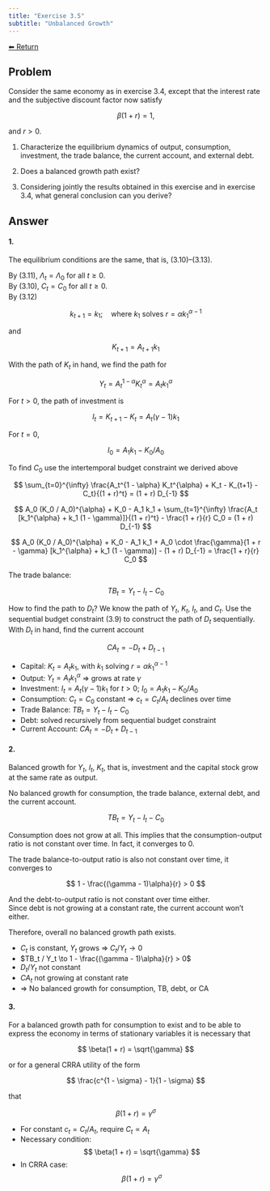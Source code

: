 ```yaml
---
title: "Exercise 3.5"
subtitle: "Unbalanced Growth"
---
```

<a class="return-button" href="index.qmd">⬅ Return</a>

## Problem

Consider the same economy as in exercise 3.4, except that the interest rate and the subjective discount factor now satisfy

$$
\beta(1 + r) = 1,
$$

and $r > 0$.

1. Characterize the equilibrium dynamics of output, consumption, investment, the trade balance, the current account, and external debt.

2. Does a balanced growth path exist?

3. Considering jointly the results obtained in this exercise and in exercise 3.4, what general conclusion can you derive?


## Answer

#### 1.

The equilibrium conditions are the same, that is, (3.10)–(3.13).

By (3.11), $\Lambda_t = \Lambda_0$ for all $t \geq 0$.  
By (3.10), $C_t = C_0$ for all $t \geq 0$.  
By (3.12)

$$
k_{t+1} = k_1; \quad \text{where } k_1 \text{ solves } r = \alpha k_1^{\alpha - 1}
$$

and

$$
K_{t+1} = A_{t+1} k_1
$$

With the path of $K_t$ in hand, we find the path for

$$
Y_t = A_t^{1 - \alpha} K_t^{\alpha} = A_t k_1^{\alpha}
$$

For $t > 0$, the path of investment is

$$
I_t = K_{t+1} - K_t = A_t (\gamma - 1) k_1
$$

For $t = 0$,

$$
I_0 = A_1 k_1 - K_0 / A_0
$$

To find $C_0$ use the intertemporal budget constraint we derived above

$$
\sum_{t=0}^{\infty} \frac{A_t^{1 - \alpha} K_t^{\alpha} + K_t - K_{t+1} - C_t}{(1 + r)^t} = (1 + r) D_{-1}
$$

$$
A_0 (K_0 / A_0)^{\alpha} + K_0 - A_1 k_1 +
\sum_{t=1}^{\infty} \frac{A_t [k_1^{\alpha} + k_1 (1 - \gamma)]}{(1 + r)^t}
- \frac{1 + r}{r} C_0 = (1 + r) D_{-1}
$$

$$
A_0 (K_0 / A_0)^{\alpha} + K_0 - A_1 k_1 +
A_0 \cdot \frac{\gamma}{1 + r - \gamma} [k_1^{\alpha} + k_1 (1 - \gamma)] - (1 + r) D_{-1}
= \frac{1 + r}{r} C_0
$$

The trade balance:

$$
TB_t = Y_t - I_t - C_0
$$

How to find the path to $D_t$? We know the path of $Y_t$, $K_t$, $I_t$, and $C_t$. Use the sequential budget constraint (3.9) to construct the path of $D_t$ sequentially. With $D_t$ in hand, find the current account

$$
CA_t = -D_t + D_{t-1}
$$

::: {.callout-important title="Final Answer Summary – Equilibrium Dynamics under Unbalanced Growth"}
- Capital: $K_t = A_t k_1$, with $k_1$ solving $r = \alpha k_1^{\alpha - 1}$
- Output: $Y_t = A_t k_1^{\alpha}$ ⇒ grows at rate $\gamma$
- Investment: $I_t = A_t (\gamma - 1) k_1$ for $t > 0$; $I_0 = A_1 k_1 - K_0 / A_0$
- Consumption: $C_t = C_0$ constant ⇒ $c_t = C_t / A_t$ declines over time
- Trade Balance: $TB_t = Y_t - I_t - C_0$
- Debt: solved recursively from sequential budget constraint
- Current Account: $CA_t = -D_t + D_{t-1}$
:::

#### 2.

Balanced growth for $Y_t$, $I_t$, $K_t$, that is, investment and the capital stock grow at the same rate as output.

No balanced growth for consumption, the trade balance, external debt, and the current account.

$$
TB_t = Y_t - I_t - C_0
$$

Consumption does not grow at all. This implies that the consumption-output ratio is not constant over time. In fact, it converges to 0.

The trade balance-to-output ratio is also not constant over time, it converges to

$$
1 - \frac{(\gamma - 1)\alpha}{r} > 0
$$

And the debt-to-output ratio is not constant over time either.  
Since debt is not growing at a constant rate, the current account won’t either.

Therefore, overall no balanced growth path exists.

::: {.callout-important title="Final Answer Summary – No Balanced Growth Path"}
- $C_t$ is constant, $Y_t$ grows ⇒ $C_t / Y_t \to 0$
- $TB_t / Y_t \to 1 - \frac{(\gamma - 1)\alpha}{r} > 0$
- $D_t / Y_t$ not constant
- $CA_t$ not growing at constant rate
- ⇒ No balanced growth for consumption, TB, debt, or CA
:::

#### 3.

For a balanced growth path for consumption to exist and to be able to express the economy in terms of stationary variables it is necessary that

$$
\beta(1 + r) = \sqrt{\gamma}
$$

or for a general CRRA utility of the form

$$
\frac{c^{1 - \sigma} - 1}{1 - \sigma}
$$

that

$$
\beta(1 + r) = \gamma^{\sigma}
$$

::: {.callout-important title="Final Answer Summary – Condition for Balanced Growth of Consumption"}
- For constant $c_t = C_t / A_t$, require $C_t \propto A_t$
- Necessary condition:  
  $$
  \beta(1 + r) = \sqrt{\gamma}
  $$
- In CRRA case:  
  $$
  \beta(1 + r) = \gamma^{\sigma}
  $$
:::  
